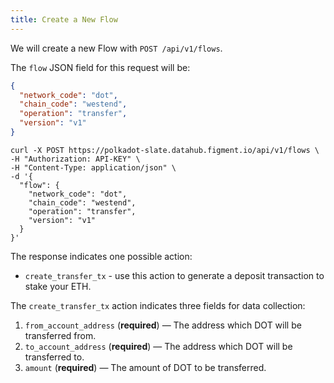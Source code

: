 ```yaml
---
title: Create a New Flow
---
```


We will create a new Flow with `POST /api/v1/flows`.

The `flow` JSON field for this request will be:

```json
{
  "network_code": "dot",
  "chain_code": "westend",
  "operation": "transfer",
  "version": "v1"
}
```

```text
curl -X POST https://polkadot-slate.datahub.figment.io/api/v1/flows \
-H "Authorization: API-KEY" \
-H "Content-Type: application/json" \
-d '{
  "flow": {
    "network_code": "dot",
    "chain_code": "westend",
    "operation": "transfer",
    "version": "v1"
  }
}'
```

The response indicates one possible action:

- `create_transfer_tx` - use this action to generate a deposit transaction to stake your ETH.

The `create_transfer_tx` action indicates three fields for data collection:

1. `from_account_address` (**required**) — The address which DOT will be transferred from.
2. `to_account_address` (**required**) — The address which DOT will be transferred to.
3. `amount` (**required**) — The amount of DOT to be transferred.
